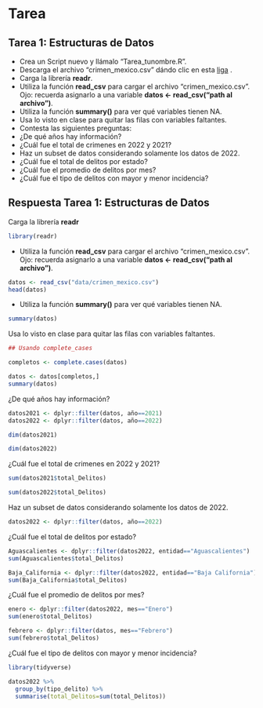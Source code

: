 # Tarea

## Tarea 1: Estructuras de Datos

- Crea un Script nuevo y llámalo "Tarea_tunombre.R". 
- Descarga el archivo "crimen_mexico.csv" dándo clic en esta [liga](https://www.dropbox.com/s/nq3sg9gnvis3ezy/crimen_mexico.csv?dl=1) .  
- Carga la librería **readr**. 
- Utiliza la función **read_csv** para cargar el archivo "crimen_mexico.csv". Ojo: recuerda asignarlo a una variable **datos <- read_csv("path al archivo")**. 
- Utiliza la función **summary()** para ver qué variables tienen NA. 
- Usa lo visto en clase para quitar las filas con variables faltantes. 
- Contesta las siguientes preguntas: 
+ ¿De qué años hay información?
+ ¿Cuál fue el total de crimenes en 2022 y 2021?
+ Haz un subset de datos considerando solamente los datos de 2022. 
+ ¿Cuál fue el total de delitos por estado?
+ ¿Cuál fue el promedio de delitos por mes?
+ ¿Cuál fue el tipo de delitos con mayor y menor incidencia?

## Respuesta Tarea 1: Estructuras de Datos

Carga la librería **readr**

```r
library(readr)
```

- Utiliza la función **read_csv** para cargar el archivo "crimen_mexico.csv". Ojo: recuerda asignarlo a una variable **datos <- read_csv("path al archivo")**. 

```r
datos <- read_csv("data/crimen_mexico.csv")
head(datos)
```

- Utiliza la función **summary()** para ver qué variables tienen NA. 

```r
summary(datos)
```

Usa lo visto en clase para quitar las filas con variables faltantes. 

```r
## Usando complete_cases

completos <- complete.cases(datos)

datos <- datos[completos,] 
summary(datos)
```


¿De qué años hay información?

```r

datos2021 <- dplyr::filter(datos, año==2021)
datos2022 <- dplyr::filter(datos, año==2022)


```

```r
dim(datos2021)
```
```r
dim(datos2022)
```


¿Cuál fue el total de crimenes en 2022 y 2021?

```r
sum(datos2021$total_Delitos)
```

```r
sum(datos2022$total_Delitos)
```
Haz un subset de datos considerando solamente los datos de 2022. 

```r
datos2022 <- dplyr::filter(datos, año==2022)
```

¿Cuál fue el total de delitos por estado?
```r
Aguascalientes <- dplyr::filter(datos2022, entidad=="Aguascalientes")
sum(Aguascalientes$total_Delitos)
```

```r
Baja_California <- dplyr::filter(datos2022, entidad=="Baja California")
sum(Baja_California$total_Delitos)
```


¿Cuál fue el promedio de delitos por mes?

```r
enero <- dplyr::filter(datos2022, mes=="Enero")
sum(enero$total_Delitos)
```

```r
febrero <- dplyr::filter(datos, mes=="Febrero")
sum(febrero$total_Delitos)
```


¿Cuál fue el tipo de delitos con mayor y menor incidencia?

```r
library(tidyverse)

datos2022 %>% 
  group_by(tipo_delito) %>% 
  summarise(total_Delitos=sum(total_Delitos))
```



